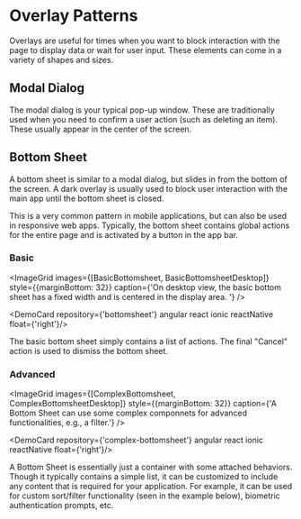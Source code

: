
# Overlay Patterns

Overlays are useful for times when you want to block interaction with the page to display data or wait for user input. These elements can come in a variety of shapes and sizes.

## Modal Dialog
The modal dialog is your typical pop-up window. These are traditionally used when you need to confirm a user action (such as deleting an item). These usually appear in the center of the screen.

## Bottom Sheet
A bottom sheet is similar to a modal dialog, but slides in from the bottom of the screen. A dark overlay is usually used to block user interaction with the main app until the bottom sheet is closed.
 
This is a very common pattern in mobile applications, but can also be used in responsive web apps. Typically, the bottom sheet contains global actions for the entire page and is activated by a button in the app bar.

### Basic

<ImageGrid images={[BasicBottomsheet, BasicBottomsheetDesktop]} style={{marginBottom: 32}} caption={'On desktop view, the basic bottom sheet has a fixed width and is centered in the display area. '} />

<DemoCard repository={'bottomsheet'} angular react ionic reactNative float={'right'}/>

The basic bottom sheet simply contains a list of actions. The final "Cancel" action is used to dismiss the bottom sheet.

### Advanced

<ImageGrid images={[ComplexBottomsheet, ComplexBottomsheetDesktop]} style={{marginBottom: 32}} caption={'A Bottom Sheet can use some complex componnets for advanced functionalities, e.g., a filter.'} />

<DemoCard repository={'complex-bottomsheet'} angular react ionic reactNative float={'right'}/>

A Bottom Sheet is essentially just a container with some attached behaviors. Though it typically contains a simple list, it can be customized to include any content that is required for your application. For example, it can be used for custom sort/filter functionality (seen in the example below), biometric authentication prompts, etc.
